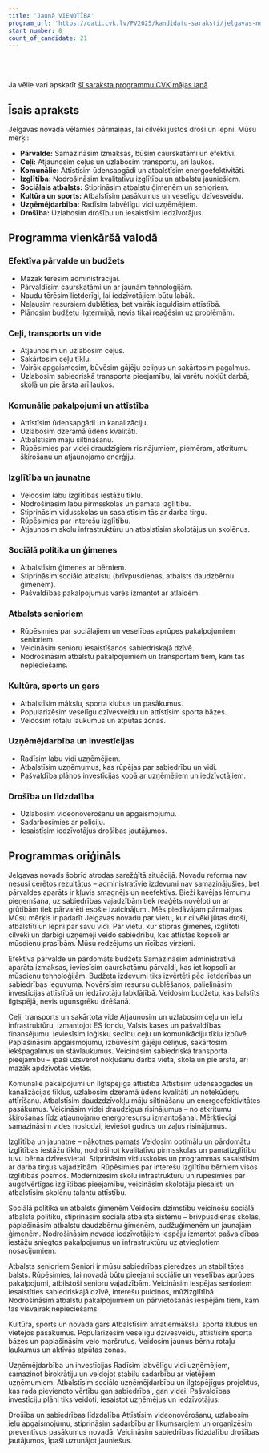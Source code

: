 ```yaml
---
title: 'Jaunā VIENOTĪBA'
program_url: 'https://dati.cvk.lv/PV2025/kandidatu-saraksti/jelgavas-novads/jauna-vienotiba'
start_number: 8
count_of_candidate: 21
---
```



<Badge text="Efektīva pārvalde" variant="note" size="small" /> <Badge text="Ceļu infrastruktūra" variant="note" size="small" /> <Badge text="Ilgtspējīga attīstība" variant="note" size="small" /> <Badge text="Izglītības kvalitāte" variant="note" size="small" /> <Badge text="Atbalsts ģimenēm un senioriem" variant="note" size="small" />

<br/><br/> 

<Card title='Šis ir mākslīga intelekta ģenerēts apraksts' icon='starlight'>
    Ja vēlie vari apskatīt <a href={frontmatter.program_url} target='_blank'>šī saraksta programmu CVK mājas lapā</a>
    </Card>

## Īsais apraksts

Jelgavas novadā vēlamies pārmaiņas, lai cilvēki justos droši un lepni. Mūsu mērķi:

*   **Pārvalde:** Samazināsim izmaksas, būsim caurskatāmi un efektīvi.
*   **Ceļi:** Atjaunosim ceļus un uzlabosim transportu, arī laukos.
*   **Komunālie:** Attīstīsim ūdensapgādi un atbalstīsim energoefektivitāti.
*   **Izglītība:** Nodrošināsim kvalitatīvu izglītību un atbalstu jauniešiem.
*   **Sociālais atbalsts:** Stiprināsim atbalstu ģimenēm un senioriem.
*   **Kultūra un sports:** Atbalstīsim pasākumus un veselīgu dzīvesveidu.
*   **Uzņēmējdarbība:** Radīsim labvēlīgu vidi uzņēmējiem.
*   **Drošība:** Uzlabosim drošību un iesaistīsim iedzīvotājus.

## Programma vienkāršā valodā

### Efektīva pārvalde un budžets
*   Mazāk tērēsim administrācijai.
*   Pārvaldīsim caurskatāmi un ar jaunām tehnoloģijām.
*   Naudu tērēsim lietderīgi, lai iedzīvotājiem būtu labāk.
*   Neļausim resursiem dublēties, bet vairāk ieguldīsim attīstībā.
*   Plānosim budžetu ilgtermiņā, nevis tikai reaģēsim uz problēmām.

### Ceļi, transports un vide
*   Atjaunosim un uzlabosim ceļus.
*   Sakārtosim ceļu tīklu.
*   Vairāk apgaismosim, būvēsim gājēju celiņus un sakārtosim pagalmus.
*   Uzlabosim sabiedriskā transporta pieejamību, lai varētu nokļūt darbā, skolā un pie ārsta arī laukos.

### Komunālie pakalpojumi un attīstība
*   Attīstīsim ūdensapgādi un kanalizāciju.
*   Uzlabosim dzeramā ūdens kvalitāti.
*   Atbalstīsim māju siltināšanu.
*   Rūpēsimies par videi draudzīgiem risinājumiem, piemēram, atkritumu šķirošanu un atjaunojamo enerģiju.

### Izglītība un jaunatne
*   Veidosim labu izglītības iestāžu tīklu.
*   Nodrošināsim labu pirmsskolas un pamata izglītību.
*   Stiprināsim vidusskolas un sasaistīsim tās ar darba tirgu.
*   Rūpēsimies par interešu izglītību.
*   Atjaunosim skolu infrastruktūru un atbalstīsim skolotājus un skolēnus.

### Sociālā politika un ģimenes
*   Atbalstīsim ģimenes ar bērniem.
*   Stiprināsim sociālo atbalstu (brīvpusdienas, atbalsts daudzbērnu ģimenēm).
*   Pašvaldības pakalpojumus varēs izmantot ar atlaidēm.

### Atbalsts senioriem
*   Rūpēsimies par sociālajiem un veselības aprūpes pakalpojumiem senioriem.
*   Veicināsim senioru iesaistīšanos sabiedriskajā dzīvē.
*   Nodrošināsim atbalstu pakalpojumiem un transportam tiem, kam tas nepieciešams.

### Kultūra, sports un gars
*   Atbalstīsim mākslu, sporta klubus un pasākumus.
*   Popularizēsim veselīgu dzīvesveidu un attīstīsim sporta bāzes.
*   Veidosim rotaļu laukumus un atpūtas zonas.

### Uzņēmējdarbība un investīcijas
*   Radīsim labu vidi uzņēmējiem.
*   Atbalstīsim uzņēmumus, kas rūpējas par sabiedrību un vidi.
*   Pašvaldība plānos investīcijas kopā ar uzņēmējiem un iedzīvotājiem.

### Drošība un līdzdalība
*   Uzlabosim videonovērošanu un apgaismojumu.
*   Sadarbosimies ar policiju.
*   Iesaistīsim iedzīvotājus drošības jautājumos.

## Programmas oriģināls

Jelgavas novads šobrīd atrodas sarežģītā situācijā. Novadu reforma nav nesusi cerētos rezultātus – administratīvie izdevumi nav samazinājušies, bet pārvaldes aparāts ir kļuvis smagnējs un neefektīvs. Bieži kavējas lēmumu pieņemšana, uz sabiedrības vajadzībām tiek reaģēts novēloti un ar grūtībām tiek pārvarēti esošie izaicinājumi.
Mēs piedāvājam pārmaiņas. Mūsu mērķis ir padarīt Jelgavas novadu par vietu, kur cilvēki jūtas droši, atbalstīti un lepni par savu vidi. Par vietu, kur stipras ģimenes, izglītoti cilvēki un darbīgi uzņēmēji veido sabiedrību, kas attīstās kopsolī ar mūsdienu prasībām.
Mūsu redzējums un rīcības virzieni.

Efektīva pārvalde un pārdomāts budžets
Samazināsim administratīvā aparāta izmaksas, ieviesīsim caurskatāmu pārvaldi, kas iet kopsolī ar mūsdienu tehnoloģijām. Budžeta izdevumi tiks izvērtēti pēc lietderības un sabiedrības ieguvuma. Novērsīsim resursu dublēšanos, palielināsim investīcijas attīstībā un iedzīvotāju labklājībā. Veidosim budžetu, kas balstīts ilgtspējā, nevis ugunsgrēku dzēšanā.

Ceļi, transports un sakārtota vide
Atjaunosim un uzlabosim ceļu un ielu infrastruktūru, izmantojot ES fondu, Valsts kases un pašvaldības finansējumu. Ieviesīsim loģisku secību ceļu un komunikāciju tīklu izbūvē. Paplašināsim apgaismojumu, izbūvēsim gājēju celiņus, sakārtosim iekšpagalmus un stāvlaukumus. Veicināsim sabiedriskā transporta pieejamību – īpaši uzsverot nokļūšanu darba vietā, skolā un pie ārsta, arī mazāk apdzīvotās vietās.

Komunālie pakalpojumi un ilgtspējīga attīstība
Attīstīsim ūdensapgādes un kanalizācijas tīklus, uzlabosim dzeramā ūdens kvalitāti un notekūdeņu attīrīšanu. Atbalstīsim daudzdzīvokļu māju siltināšanu un energoefektivitātes pasākumus. Veicināsim videi draudzīgus risinājumus – no atkritumu šķirošanas līdz atjaunojamo energoresursu izmantošanai. Mērķtiecīgi samazināsim vides noslodzi, ieviešot gudrus un zaļus risinājumus.

Izglītība un jaunatne – nākotnes pamats
Veidosim optimālu un pārdomātu izglītības iestāžu tīklu, nodrošinot kvalitatīvu pirmsskolas un pamatizglītību tuvu bērna dzīvesvietai. Stiprināsim vidusskolas un programmas sasaistīsim ar darba tirgus vajadzībām. Rūpēsimies par interešu izglītību bērniem visos izglītības posmos. Modernizēsim skolu infrastruktūru un rūpēsimies par augstvērtīgas izglītības pieejamību, veicināsim skolotāju piesaisti un atbalstīsim skolēnu talantu attīstību.

Sociālā politika un atbalsts ģimenēm
Veidosim dzimstību veicinošu sociālā atbalsta politiku, stiprināsim sociālā atbalsta sistēmu – brīvpusdienas skolās, paplašināsim atbalstu daudzbērnu ģimenēm, audžuģimenēm un jaunajām ģimenēm. Nodrošināsim novada iedzīvotājiem iespēju izmantot pašvaldības iestāžu sniegtos pakalpojumus un infrastruktūru uz atvieglotiem nosacījumiem.

Atbalsts senioriem
Seniori ir mūsu sabiedrības pieredzes un stabilitātes balsts. Rūpēsimies, lai novadā būtu pieejami sociālie un veselības aprūpes pakalpojumi, atbilstoši senioru vajadzībām. Veicināsim iespējas senioriem iesaistīties sabiedriskajā dzīvē, interešu pulciņos, mūžizglītībā. Nodrošināsim atbalstu pakalpojumiem un pārvietošanās iespējām tiem, kam tas visvairāk nepieciešams.

Kultūra, sports un novada gars
Atbalstīsim amatiermākslu, sporta klubus un vietējos pasākumus. Popularizēsim veselīgu dzīvesveidu, attīstīsim sporta bāzes un paplašināsim velo maršrutus. Veidosim jaunus bērnu rotaļu laukumus un aktīvās atpūtas zonas.

Uzņēmējdarbība un investīcijas
Radīsim labvēlīgu vidi uzņēmējiem, samazinot birokrātiju un veidojot stabilu sadarbību ar vietējiem uzņēmumiem. Atbalstīsim sociālo uzņēmējdarbību un ilgtspējīgus projektus, kas rada pievienoto vērtību gan sabiedrībai, gan videi. Pašvaldības investīciju plāni tiks veidoti, iesaistot uzņēmējus un iedzīvotājus.

Drošība un sabiedrības līdzdalība
Attīstīsim videonovērošanu, uzlabosim ielu apgaismojumu, stiprināsim sadarbību ar likumsargiem un organizēsim preventīvus pasākumus novadā. Veicināsim sabiedrības līdzdalību drošības jautājumos, īpaši uzrunājot jauniešus.

